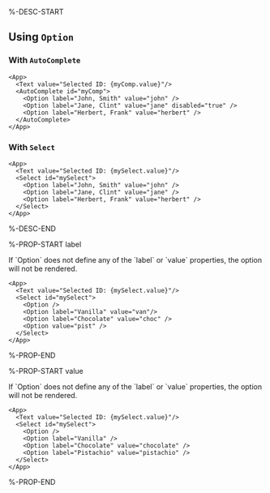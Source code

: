 %-DESC-START

## Using `Option`

### With `AutoComplete`

```xmlui-pg copy {4-6} display name="Example: Option in a AutoComplete"
<App>
  <Text value="Selected ID: {myComp.value}"/>
  <AutoComplete id="myComp">
    <Option label="John, Smith" value="john" />
    <Option label="Jane, Clint" value="jane" disabled="true" />
    <Option label="Herbert, Frank" value="herbert" />
  </AutoComplete>
</App>
```

### With `Select`

```xmlui-pg copy {4-6} display name="Example: Option in a Select"
<App>
  <Text value="Selected ID: {mySelect.value}"/>
  <Select id="mySelect">
    <Option label="John, Smith" value="john" />
    <Option label="Jane, Clint" value="jane" />
    <Option label="Herbert, Frank" value="herbert" />
  </Select>
</App>
```

%-DESC-END

%-PROP-START label

<Callout type="info" emoji="📔">
    If `Option` does not define any of the `label` or `value` properties, the option will not be rendered.
</Callout>

```xmlui-pg copy display name="Example: Using label" height="260px"
<App>
  <Text value="Selected ID: {mySelect.value}"/>
  <Select id="mySelect">
    <Option />
    <Option label="Vanilla" value="van"/>
    <Option label="Chocolate" value="choc" />
    <Option value="pist" />
  </Select>
</App>
```

%-PROP-END

%-PROP-START value

<Callout type="info" emoji="📔">
    If `Option` does not define any of the `label` or `value` properties, the option will not be rendered.
</Callout>

```xmlui-pg copy display name="Example: Using value" height="260px"
<App>
  <Text value="Selected ID: {mySelect.value}"/>
  <Select id="mySelect">
    <Option />
    <Option label="Vanilla" />
    <Option label="Chocolate" value="chocolate" />
    <Option label="Pistachio" value="pistachio" />
  </Select>
</App>
```

%-PROP-END
